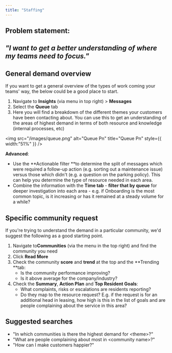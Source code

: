 ```yaml
---
title: "Staffing"
---
```


## **Problem statement:**

## **_"I want to get a better understanding of where my teams need to focus."_**

## **General demand overview**

If you want to get a general overview of the types of work coming your teams' way, the below could be a good place to start.

1. Navigate to **Insights** (via menu in top right) \> **Messages**
2. Select the **Queue** tab
3. Here you will find a breakdown of the different themes your customers have been contacting about. You can use this to get an understanding of the areas of highest demand in terms of both resource and knowledge (internal processes, etc)

<img
  src="/images/queue.png"
  alt="Queue Pn"
  title="Queue Pn"
  style={{ width:"51%" }}
/>

**Advanced**:

- Use the \*\*Actionable filter \*\*to determine the split of messages which were required a follow-up action (e.g. sorting out a maintenance issue) versus those which didn't (e.g. a question on the parking policy). This can help you determine the type of resource needed in each area.
- Combine the information with the **Time tab** - **filter that by queue** for deeper investigation into each area - e.g. if Onboarding is the most common topic, is it increasing or has it remained at a steady volume for a while?

## **Specific community request**

If you're trying to understand the demand in a particular community, we'd suggest the following as a good starting point.

1. Navigate to**Communities**  (via the menu in the top right) and find the community you need
2. Click **Read More**
3. Check the community **score** and **trend** at the top and the \*\*Trending \*\*tab:
   - Is the community performance improving?
   - Is it above average for the company/industry?
4. Check the **Summary**, **Action Plan** and **Top Resident Goals**:
   - What complaints, risks or escalations are residents reporting?
   - Do they map to the resource request? E.g. if the request is for an additional head in leasing, how high is this in the list of goals and are people complaining about the service in this area?

## **Suggested searches**

- "In which communities is there the highest demand for \<theme\>?"
- "What are people complaining about most in \<community name\>?"
- "How can I make customers happier?"